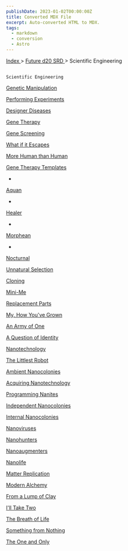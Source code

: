 ```yaml
---
publishDate: 2023-01-02T00:00:00Z
title: Converted MDX File
excerpt: Auto-converted HTML to MDX.
tags:
  - markdown
  - conversion
  - Astro
---
```







[
      Index
     ](-index)
     >
     [
      Future d20 SRD
     ](future-d20-srd-index)
     > Scientific Engineering
    




## 
    Scientific Engineering
   



[
     Genetic Manipulation
    ](future-d20-srd-scientific-engineering-genetic-manipulation)




[
     Performing Experiments
    ](future-d20-srd-scientific-engineering-performing-experments)




[
     Designer Diseases
    ](future-d20-srd-scientific-engineering-designer-diseases)




[
     Gene Therapy
    ](future-d20-srd-scientific-engineering-gene-therapy)




[
     Gene Screening
    ](future-d20-srd-scientific-engineering-gene-screening)




[
     What if it Escapes
    ](future-d20-srd-scientific-engineering-what-if-it-escapes)




[
     More Human than Human
    ](future-d20-srd-scientific-engineering-more-human-than-human)




[
     Gene Therapy Templates
    ](future-d20-srd-scientific-engineering-gene-therapy-templates-index)



- 
[
      Aquan
     ](future-d20-srd-scientific-engineering-gene-therapy-templates-aquan)

- 
[
      Healer
     ](future-d20-srd-scientific-engineering-gene-therapy-templates-healer)

- 
[
      Morphean
     ](future-d20-srd-scientific-engineering-gene-therapy-templates-morphean)

- 
[
      Nocturnal
     ](future-d20-srd-scientific-engineering-gene-therapy-templates-nocturnal)




[
     Unnatural Selection
    ](future-d20-srd-scientific-engineering-unnatural-selection)




[
     Cloning
    ](future-d20-srd-scientific-engineering-cloning)




[
     Mini-Me
    ](future-d20-srd-scientific-engineering-mini-me)




[
     Replacement Parts
    ](future-d20-srd-scientific-engineering-replacement-parts)




[
     My, How You've Grown
    ](future-d20-srd-scientific-engineering-my-how-youve-grown)




[
     An Army of One
    ](future-d20-srd-scientific-engineering-an-army-of-one)




[
     A Question of Identity
    ](future-d20-srd-scientific-engineering-a-question-of-identity)




[
     Nanotechnology
    ](future-d20-srd-scientific-engineering-nanotechnology)




[
     The Littlest Robot
    ](future-d20-srd-scientific-engineering-the-littlest-robot)




[
     Ambient Nanocolonies
    ](future-d20-srd-scientific-engineering-ambient-nanotechnologies)




[
     Acquiring Nanotechnology
    ](future-d20-srd-scientific-engineering-acquiring-nanotechnologies)




[
     Programming Nanites
    ](future-d20-srd-scientific-engineering-programming-nanites)




[
     Independent Nanocolonies
    ](future-d20-srd-scientific-engineering-independent-nanocolonies)




[
     Internal Nanocolonies
    ](future-d20-srd-scientific-engineering-internal-nanocolonies)




[
     Nanoviruses
    ](future-d20-srd-scientific-engineering-nanoviruses)




[
     Nanohunters
    ](future-d20-srd-scientific-engineering-nanohunters)




[
     Nanoaugmenters
    ](future-d20-srd-scientific-engineering-nanoaugmenters)




[
     Nanolife
    ](future-d20-srd-scientific-engineering-nanolife)




[
     Matter Replication
    ](future-d20-srd-scientific-engineering-matter-replication)




[
     Modern Alchemy
    ](future-d20-srd-scientific-engineering-modern-alchemy)




[
     From a Lump of Clay
    ](future-d20-srd-scientific-engineering-from-a-lump-of-clay)




[
     I'll Take Two
    ](future-d20-srd-scientific-engineering-ill-take-two)




[
     The Breath of Life
    ](future-d20-srd-scientific-engineering-the-breath-of-life)




[
     Something from Nothing
    ](future-d20-srd-scientific-engineering-something-from-nothing)




[
     The One and Only
    ](future-d20-srd-scientific-engineering-the-one-and-only)






